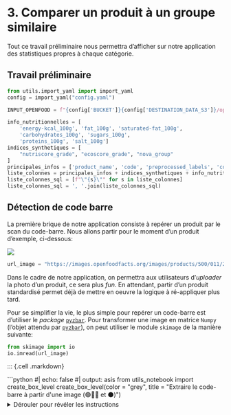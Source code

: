 # 3. Comparer un produit à un groupe similaire

Tout ce travail préliminaire nous permettra d'afficher sur notre application des statistiques
propres à chaque catégorie.

## Travail préliminaire

```python
from utils.import_yaml import import_yaml
config = import_yaml("config.yaml")

INPUT_OPENFOOD = f"{config['BUCKET']}{config['DESTINATION_DATA_S3']}/openfood.parquet"
```

```python
info_nutritionnelles = [
    'energy-kcal_100g', 'fat_100g', 'saturated-fat_100g',
    'carbohydrates_100g', 'sugars_100g',
    'proteins_100g', 'salt_100g']
indices_synthetiques = [
    "nutriscore_grade", "ecoscore_grade", "nova_group"
]
principales_infos = ['product_name', 'code', 'preprocessed_labels', 'coicop']
liste_colonnes = principales_infos + indices_synthetiques + info_nutritionnelles
liste_colonnes_sql = [f"\"{s}\"" for s in liste_colonnes]
liste_colonnes_sql = ', '.join(liste_colonnes_sql)
```

## Détection de code barre

La première brique de notre application consiste à repérer un produit par le scan du code-barre. 
Nous allons partir pour le moment d'un produit d'exemple, ci-dessous: 

![](https://images.openfoodfacts.org/images/products/500/011/260/2791/front_fr.4.400.jpg)

```python
url_image = "https://images.openfoodfacts.org/images/products/500/011/260/2791/front_fr.4.400.jpg"
```

Dans le cadre de notre application, on permettra aux utilisateurs d'_uploader_ 
la photo d'un produit, ce sera plus _fun_.
En attendant, partir d'un produit standardisé
permet déjà de mettre en oeuvre la logique à ré-appliquer plus tard. 

Pour se simplifier la vie, le plus simple pour repérer un code-barre est d'utiliser
le _package_ [`pyzbar`](https://pypi.org/project/pyzbar/).
Pour transformer une image en
matrice `Numpy` (l'objet attendu par [`pyzbar`](https://pypi.org/project/pyzbar/)),
on peut utiliser le module `skimage` de la manière suivante:

```python
from skimage import io
io.imread(url_image)
```

::: {.cell .markdown}
<!----- boite 🟢🔵🔴 et ⚫ ----->

```{=html}
```python
#| echo: false
#| output: asis
from utils_notebook import create_box_level
create_box_level(color = "grey", title = "Extraire le code-barre à partir d'une image (🟢🔵🔴 et ⚫)")
```
<details>
<summary>Dérouler pour révéler les instructions</summary>
```

1. Après avoir importé l'image via `io.imread`, utiliser `pyzbar.decode`
pour extraire les informations voulues, notamment le code-barre
2. Si vous avez nommé l'objet généré, vérifier le code-barre avec
`obj[0].data.decode()`
3. A partir de cela, créer une fonction `extract_ean` pour décoder l'image
(en retournant l'objet généré par `pyzbar`)

```{=html}
</details>
</div>
```

<!----- end 🟢🔵🔴 et ⚫ ----->
:::

```python
#| classes: yellow-code
#| label: get-openfood-parquet
#| output: false
#| eval: false
from pyzbar import pyzbar

# Solution pour voie 🟡
def extract_ean(url, verbose=True):
    img = io.imread(url)
    decoded_objects = pyzbar.decode(img)
    if verbose is True:
        for obj in decoded_objects:
            # draw the barcode
            print("detected barcode:", obj)
            # print barcode type & data
            print("Type:", obj.type)
            print("Data:", obj.data)
    return decoded_objects

obj = extract_ean(url_image)

obj[0].data.decode()
```


```python
#| echo: false
from utils.detect_barcode import extract_ean
extract_ean(url_image)
```


## Association d'un code barre à un produit d'openfoodfacts


Maintenant qu'on dispose d'un code-barre (le numéro EAN), 
on va trouver le produit dans `OpenFoodFacts`
à partir de ce code barre.

Cependant, comme il peut arriver
qu'un produit dispose d'informations incomplètes, 
il peut être utile de faire non seulement de l'apparimeent
exact (trouver le produit avec le même code EAN) mais aussi de
l'appariement flou (trouver un produit avec un nom proche de celui qu'on
veut). Ceci est un exercice pour les parcours 🔴 et ⚫, les autres
voies pouvant prendre cette fonction comme donnée. 

Voici l'EAN d'exemple

```python
ean = "5000112602999"
```

Pour avoir un outil performant, on propose d'utiliser à
`DuckDB` pour lire et filtrer les données. Cela sera plus performant que 
lire, à chaque fois que l'utilisateur de notre applicatoin _upload_ une image,
un gros fichier (2 millions de ligne) pour n'en garder qu'une. 

Voici la configuration à mettre en oeuvre:

```python
import duckdb
con = duckdb.connect(database=':memory:')
con.execute("""
    INSTALL httpfs;
    LOAD httpfs;
    SET s3_endpoint='minio.lab.sspcloud.fr'
""")

from utils.import_yaml import import_yaml
config = import_yaml("config.yaml")
url_data = "https://projet-funathon.minio.lab.sspcloud.fr/2023/sujet4/diffusion/openfood.parquet"
```


::: {.cell .markdown}
<!----- boite 🟢🔵 ----->

```{=html}
```python
#| echo: false
#| output: asis
from utils_notebook import create_box_level
create_box_level(color = "grey", title = "Lire les données avec `DuckDB` (🟢 et 🔵)")
```
<details>
<summary>Dérouler pour révéler les instructions</summary>

Pour exécuter une requête SQL, on utilise la structure suivante avec `DuckDB`

```python
data_pandas_from_duckdb = con.sql(REQUETE).df()
```

La requête que nous proposons d'utiliser est à structurer à partir des éléments suivants :

- Pour la clause `SELECT`, la liste des colonnes à utiliser est pré-formattée dans l'objet `liste_colonnes_sql`
- Pour la clause `FROM`, l'instruction `read_parquet` peut être utilisée avec l'URL stocké dans `url_data`
- Pour la clause WHERE, vous pouvez utiliser la syntaxe suivante pour normaliser les code-barres des deux côtés en retirant les 
0 initiaux: `CAST(ltrim(code, '0') AS STRING) = CAST(ltrim({ean}) AS STRING)`

```{=html}
</details>
</div>
```

<!----- end 🟢🔵 ----->
:::

::: {.cell .markdown}
<!----- boite 🔴 et ⚫ ----->

```{=html}
```python
#| echo: false
#| output: asis
from utils_notebook import create_box_level
create_box_level(color = "grey", title = "Lire les données avec `DuckDB` (🔴 et ⚫)")
```
<details>
<summary>Dérouler pour révéler les instructions</summary>

La requête que nous proposons d'utiliser est à structurer à partir des éléments suivants :

- Ne garder que les variables présentes dans `liste_colonnes_sql`
- Lire les données directement depuis `url_data`
- Filtrer les données pour ne garder que celle dans l'OpenFood avec notre code-barre

Aide pour la voie 🔴

Il faut normaliser les code-barres des deux côtés avant d'essayer
de comparer. Cela se fait de la manière suivante: `CAST(ltrim({ean}) AS STRING)`
A vous de mettre en oeuvre cela pour faire de la comparaison entre notre EAN et la
variable `code` 



```{=html}
</details>
</div>
```

<!----- end 🔴 et ⚫ ----->
:::


```python
# Solution pour voie 🟡

import numpy as np
import pandas as pd
from utils.preprocess_openfood import clean_note

def fuzzy_matching_product(openfood_produit, product_name, con, url_data, liste_colonnes_sql, info_nutritionnelles, indices_synthetiques):
    out_textual = con.sql(f"SELECT {liste_colonnes_sql} from read_parquet('{url_data}') WHERE jaro_winkler_similarity('{product_name}',product_name) > 0.8 AND \"energy-kcal_100g\" IS NOT NULL")
    out_textual = out_textual.df()

    out_textual.loc[:, indices_synthetiques] = pd.concat(
        [clean_note(out_textual, s, "wide") for s in indices_synthetiques],
        axis = 1
    )

    out_textual_imputed = pd.concat(
        [
            openfood_produit.loc[:, ["code", "product_name", "coicop"]].reset_index(drop = True),
            pd.DataFrame(out_textual.loc[:, info_nutritionnelles  ].mean()).T,
            pd.DataFrame(out_textual.loc[:, indices_synthetiques].replace('',np.nan).mode())
        ], ignore_index=True, axis=1
    )
    out_textual_imputed.columns = ["code", "product_name", "coicop"] + info_nutritionnelles + indices_synthetiques
    
    return out_textual_imputed
```


```python
from utils.download_pb import import_coicop_labels
coicop = import_coicop_labels(
    "https://www.insee.fr/fr/statistiques/fichier/2402696/coicop2016_liste_n5.xls"
)
```

```python
# Solution pour voie 🟡

def find_product_openfood(con, liste_colonnes_sql, url_data, ean, coicop):
    openfood_produit = con.sql(f"SELECT {liste_colonnes_sql} FROM read_parquet('{url_data}') WHERE CAST(ltrim(code, '0') AS STRING) = CAST(ltrim({ean}) AS STRING)").df()
    
    product_name = openfood_produit["product_name"].iloc[0]
    
    if openfood_produit['energy-kcal_100g'].isnull().iloc[0]:
        openfood_produit = fuzzy_matching_product(openfood_produit, product_name, con, url_data, liste_colonnes_sql, info_nutritionnelles, indices_synthetiques)
        openfood_produit = openfood_produit.merge(coicop, left_on = "coicop", right_on = "Code")

    return openfood_produit
```

```python
openfood_produit = find_product_openfood(con, liste_colonnes_sql, url_data, ean, coicop)
```

## Production automatique d'un graphique

```python
stats_notes = pd.read_parquet("https://minio.lab.sspcloud.fr/projet-funathon/2023/sujet4/diffusion/stats_notes_pandas.parquet")
```

```python
from utils.construct_figures import figure_infos_notes

variable = 'nutriscore_grade'

def plot_product_info(
    data, variable,
    stats_notes):

    fig = figure_infos_notes(
        stats_notes,
        variable_note = variable,
        coicop = data['coicop'].iloc[0],
        note_produit = data[variable].iloc[0]
    )

    return fig
```

```python
#| output: false
fig = plot_product_info(openfood_produit, variable, stats_notes)
fig.update_layout(width=800, height=400)
fig
```


```python
#| output: false
fig = plot_product_info(openfood_produit, "ecoscore_grade", stats_notes)
fig.update_layout(width=800, height=400)
fig
```


## COICOP en API





```python
#| eval: false
#| echo: false
import requests

url_api = f"https://api.lab.sspcloud.fr/predicat/label?k=1&q=%27{product_name}%27"
url_api = url_api.replace(" ", "%20")


output_api_predicat = requests.get(url_api).json()
coicop_found = output_api_predicat['coicop'][f"'{product_name}'"][0]['label']
coicop_found
```


